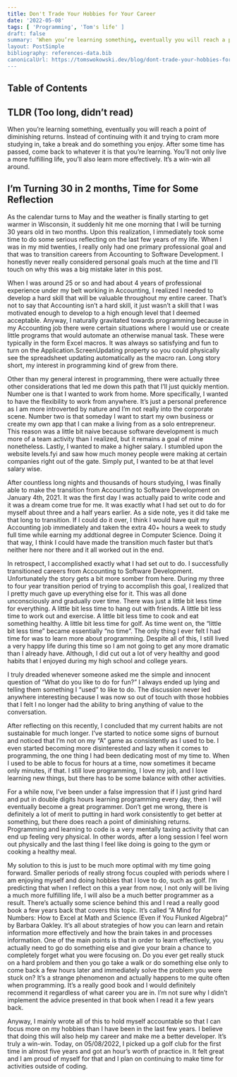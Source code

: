 ```yaml
---
title: Don't Trade Your Hobbies for Your Career
date: '2022-05-08'
tags: [ 'Programming', 'Tom's life' ]
draft: false
summary: 'When you’re learning something, eventually you will reach a point of diminishing returns. Instead of continuing with it and trying to cram more studying in, take a break and do something you enjoy. After some time has passed, come back to whatever it is that you’re learning. You’ll not only live a more fulfilling life, you’ll also learn more effectively. It’s a win-win all around.'
layout: PostSimple
bibliography: references-data.bib
canonicalUrl: https://tomswokowski.dev/blog/dont-trade-your-hobbies-for-your-career/
---
```


## Table of Contents

<TOCInline toc={props.toc} exclude="Table of Contents" toHeading={2} />

## TLDR (Too long, didn’t read)

When you’re learning something, eventually you will reach a point of diminishing returns. Instead of continuing with it and trying to cram more studying in, take a break and do something you enjoy. After some time has passed, come back to whatever it is that you’re learning. You’ll not only live a more fulfilling life, you’ll also learn more effectively. It’s a win-win all around.

## I’m Turning 30 in 2 months, Time for Some Reflection

As the calendar turns to May and the weather is finally starting to get warmer in Wisconsin, it suddenly hit me one morning that I will be turning 30 years old in two months. Upon this realization, I immediately took some time to do some serious reflecting on the last few years of my life. When I was in my mid twenties, I really only had one primary professional goal and that was to transition careers from Accounting to Software Development. I honestly never really considered personal goals much at the time and I’ll touch on why this was a big mistake later in this post.

When I was around 25 or so and had about 4 years of professional experience under my belt working in Accounting, I realized I needed to develop a hard skill that will be valuable throughout my entire career. That’s not to say that Accounting isn’t a hard skill, it just wasn’t a skill that I was motivated enough to develop to a high enough level that I deemed acceptable. Anyway, I naturally gravitated towards programming because in my Accounting job there were certain situations where I would use or create little programs that would automate an otherwise manual task. These were typically in the form Excel macros. It was always so satisfying and fun to turn on the Application.ScreenUpdating property so you could physically see the spreadsheet updating automatically as the macro ran. Long story short, my interest in programming kind of grew from there.

Other than my general interest in programming, there were actually three other considerations that led me down this path that I’ll just quickly mention. Number one is that I wanted to work from home. More specifically, I wanted to have the flexibility to work from anywhere. It’s just a personal preference as I am more introverted by nature and I’m not really into the corporate scene. Number two is that someday I want to start my own business or create my own app that I can make a living from as a solo entrepreneur. This reason was a little bit naive because software development is much more of a team activity than I realized, but it remains a goal of mine nonetheless. Lastly, I wanted to make a higher salary. I stumbled upon the website levels.fyi and saw how much money people were making at certain companies right out of the gate. Simply put, I wanted to be at that level salary wise.

After countless long nights and thousands of hours studying, I was finally able to make the transition from Accounting to Software Development on January 4th, 2021. It was the first day I was actually paid to write code and it was a dream come true for me. It was exactly what I had set out to do for myself about three and a half years earlier. As a side note, yes it did take me that long to transition. If I could do it over, I think I would have quit my Accounting job immediately and taken the extra 40+ hours a week to study full time while earning my addtional degree in Computer Science. Doing it that way, I think I could have made the transition much faster but that’s neither here nor there and it all worked out in the end.

In retrospect, I accomplished exactly what I had set out to do. I successfully transitioned careers from Accounting to Software Development. Unfortunately the story gets a bit more somber from here. During my three to four year transition period of trying to accomplish this goal, I realized that I pretty much gave up everything else for it. This was all done unconsciously and gradually over time. There was just a little bit less time for everything. A little bit less time to hang out with friends. A little bit less time to work out and exercise. A little bit less time to cook and eat something healthy. A little bit less time for golf. As time went on, the “little bit less time” became essentially “no time”. The only thing I ever felt I had time for was to learn more about programming. Despite all of this, I still lived a very happy life during this time so I am not going to get any more dramatic than I already have. Although, I did cut out a lot of very healthy and good habits that I enjoyed during my high school and college years.

I truly dreaded whenever someone asked me the simple and innocent question of “What do you like to do for fun?” I always ended up lying and telling them something I “used” to like to do. The discussion never led anywhere interesting because I was now so out of touch with those hobbies that I felt I no longer had the ability to bring anything of value to the conversation.

After reflecting on this recently, I concluded that my current habits are not sustainable for much longer. I’ve started to notice some signs of burnout and noticed that I’m not on my “A” game as consistently as I used to be. I even started becoming more disinterested and lazy when it comes to programming, the one thing I had been dedicating most of my time to. When I used to be able to focus for hours at a time, now sometimes it became only minutes, if that. I still love programming, I love my job, and I love learning new things, but there has to be some balance with other activities.

For a while now, I’ve been under a false impression that if I just grind hard and put in double digits hours learning programming every day, then I will eventually become a great programmer. Don’t get me wrong, there is definitely a lot of merit to putting in hard work consistently to get better at something, but there does reach a point of diminishing returns. Programming and learning to code is a very mentally taxing activity that can end up feeling very physical. In other words, after a long session I feel worn out physically and the last thing I feel like doing is going to the gym or cooking a healthy meal.

My solution to this is just to be much more optimal with my time going forward. Smaller periods of really strong focus coupled with periods where I am enjoying myself and doing hobbies that I love to do, such as golf. I’m predicting that when I reflect on this a year from now, I not only will be living a much more fulfilling life, I will also be a much better programmer as a result. There’s actually some science behind this and I read a really good book a few years back that covers this topic. It’s called “A Mind for Numbers: How to Excel at Math and Science (Even if You Flunked Algebra)” by Barbara Oakley. It’s all about strategies of how you can learn and retain information more effectively and how the brain takes in and processes information. One of the main points is that in order to learn effectively, you actually need to go do something else and give your brain a chance to completely forget what you were focusing on. Do you ever get really stuck on a hard problem and then you go take a walk or do something else only to come back a few hours later and immediately solve the problem you were stuck on? It’s a strange phenomenon and actually happens to me quite often when programming. It’s a really good book and I would definitely recommend it regardless of what career you are in. I’m not sure why I didn’t implement the advice presented in that book when I read it a few years back.

Anyway, I mainly wrote all of this to hold myself accountable so that I can focus more on my hobbies than I have been in the last few years. I believe that doing this will also help my career and make me a better developer. It’s truly a win-win. Today, on 05/08/2022, I picked up a golf club for the first time in almost five years and got an hour’s worth of practice in. It felt great and I am proud of myself for that and I plan on continuing to make time for activities outside of coding.
